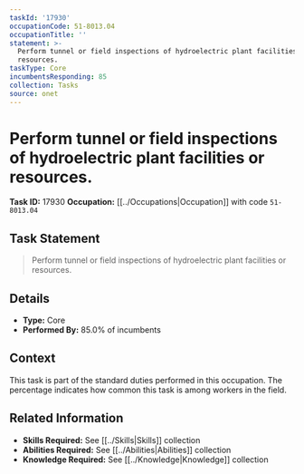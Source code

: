```yaml
---
taskId: '17930'
occupationCode: 51-8013.04
occupationTitle: ''
statement: >-
  Perform tunnel or field inspections of hydroelectric plant facilities or
  resources.
taskType: Core
incumbentsResponding: 85
collection: Tasks
source: onet
---
```

# Perform tunnel or field inspections of hydroelectric plant facilities or resources.

**Task ID:** 17930
**Occupation:** [[../Occupations|Occupation]] with code `51-8013.04`

## Task Statement

> Perform tunnel or field inspections of hydroelectric plant facilities or resources.

## Details

- **Type:** Core
- **Performed By:** 85.0% of incumbents

## Context

This task is part of the standard duties performed in this occupation. The percentage indicates how common this task is among workers in the field.

## Related Information

- **Skills Required:** See [[../Skills|Skills]] collection
- **Abilities Required:** See [[../Abilities|Abilities]] collection
- **Knowledge Required:** See [[../Knowledge|Knowledge]] collection
